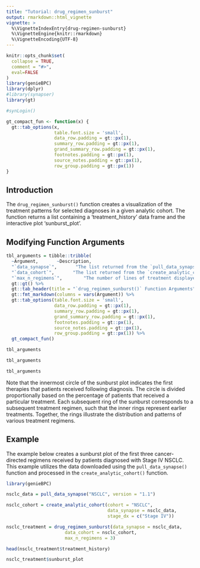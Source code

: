 ```yaml
---
title: "Tutorial: drug_regimen_sunburst"
output: rmarkdown::html_vignette
vignette: >
  %\VignetteIndexEntry{drug-regimen-sunburst}
  %\VignetteEngine{knitr::rmarkdown}
  %\VignetteEncoding{UTF-8}
---
```


```r
knitr::opts_chunk$set(
  collapse = TRUE,
  comment = "#>",
  eval=FALSE
)
library(genieBPC)
library(dplyr)
#library(synapser)
library(gt)

#synLogin()
```

```r
gt_compact_fun <- function(x) {
  gt::tab_options(x, 
                  table.font.size = 'small',
                  data_row.padding = gt::px(1),
                  summary_row.padding = gt::px(1),
                  grand_summary_row.padding = gt::px(1),
                  footnotes.padding = gt::px(1),
                  source_notes.padding = gt::px(1),
                  row_group.padding = gt::px(1))
}
```


## Introduction

The `drug_regimen_sunburst()` function creates a visualization of the treatment patterns for selected diagnoses in a given analytic cohort. The function returns a list containing a 'treatment_history' data frame and the interactive plot 'sunburst_plot'.


## Modifying Function Arguments

```r
tbl_arguments = tibble::tribble(
  ~Argument,       ~Description,
  "`data_synapse`",       "The list returned from the `pull_data_synapse()` function call.",
  "`data_cohort`",       "The list returned from the `create_analytic_cohort()` function call.",
  "`max_n_regimens`",        "The number of lines of treatment displayed in the sunburst plot.") %>%
  gt::gt() %>%
  gt::tab_header(title = "`drug_regimen_sunburst()` Function Arguments") %>% 
  gt::fmt_markdown(columns = vars(Argument)) %>%
  gt::tab_options(table.font.size = 'small',
                  data_row.padding = gt::px(1),
                  summary_row.padding = gt::px(1),
                  grand_summary_row.padding = gt::px(1),
                  footnotes.padding = gt::px(1),
                  source_notes.padding = gt::px(1),
                  row_group.padding = gt::px(1)) %>%
  gt_compact_fun()

tbl_arguments
```

```r
tbl_arguments
```

```r
tbl_arguments
```


Note that the innermost circle of the sunburst plot indicates the first therapies that patients received following diagnosis. The circle is divided proportionally based on the percentage of patients that received a particular treatment. Each subsequent ring of the sunburst corresponds to a subsequent treatment regimen, such that the inner rings represent earlier treatments. Together, the rings illustrate the distribution and patterns of various treatment regimens.


## Example

The example below creates a sunburst plot of the first three cancer-directed regimens received by patients diagnosed with Stage IV NSCLC. This example utilizes the data downloaded using the `pull_data_synapse()` function and processed in the `create_analytic_cohort()` function.


```r
library(genieBPC)

nsclc_data = pull_data_synapse("NSCLC", version = "1.1")

nsclc_cohort = create_analytic_cohort(cohort = "NSCLC",
                                      data_synapse = nsclc_data,
                                      stage_dx = c("Stage IV"))

nsclc_treatment = drug_regimen_sunburst(data_synapse = nsclc_data, 
                      data_cohort = nsclc_cohort,
                      max_n_regimens = 3)
```


```r
head(nsclc_treatment$treatment_history)
```

```r
nsclc_treatment$sunburst_plot
```

